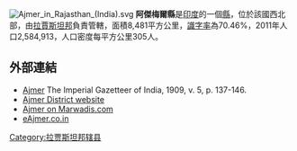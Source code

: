 [[Image:Ajmer_in_Rajasthan_(India).svg|thumb]]
'''阿傑梅爾縣'''是[[印度|印度]]的一個[[縣|縣]]，位於該國西北部，由[[拉賈斯坦邦|拉賈斯坦邦]]負責管轄，面積8,481平方公里，[[識字率|識字率]]為70.46%，2011年人口2,584,913，人口密度每平方公里305人。

==外部連結==
* [http://dsal.uchicago.edu/reference/gazetteer/pager.html?objectid=DS405.1.I34_V05_145.gif Ajmer] {{Wayback|url=http://dsal.uchicago.edu/reference/gazetteer/pager.html?objectid=DS405.1.I34_V05_145.gif |date=20160303165627 }} The Imperial Gazetteer of India, 1909, v. 5, p. 137-146.
* [https://web.archive.org/web/20150209203540/http://ajmer.nic.in/ Ajmer District website]
*[https://web.archive.org/web/20120806225935/http://www.marwadis.com/ajmer Ajmer on Marwadis.com]
*[http://www.eajmer.co.in eAjmer.co.in] {{Wayback|url=http://www.eajmer.co.in/ |date=20211130171831 }}

{{coord|26|27|N|74|38|E|type:adm3rd_source:itwiki|display=title}}

{{Rajasthan}}
{{拉贾斯坦邦行政区划小作品}}
[[Category:拉贾斯坦邦辖县|Category:拉贾斯坦邦辖县]]